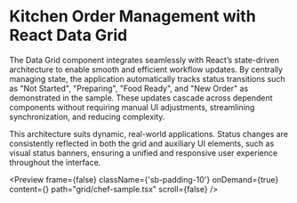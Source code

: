 
<Meta
  title="React Data Grid - Kitchen Order Management | Syncfusion"
  description="Data Grid dynamically updates state to reflect UI changes and user interactions, enabling real-time feedback and synchronized component behavior."
/>

# Kitchen Order Management with React Data Grid
 
The Data Grid component integrates seamlessly with React’s state-driven architecture to enable smooth and efficient workflow updates. By centrally managing state, the application automatically tracks status transitions such as "Not Started", "Preparing", "Food Ready", and "New Order" as demonstrated in the sample. These updates cascade across dependent components without requiring manual UI adjustments, streamlining synchronization, and reducing complexity.
 
This architecture suits dynamic, real-world applications. Status changes are consistently reflected in both the grid and auxiliary UI elements, such as visual status banners, ensuring a unified and responsive user experience throughout the interface.

<Preview  frame={false} className={'sb-padding-10'} onDemand={true} content={<ChefSample />} path="grid/chef-sample.tsx" scroll={false} />